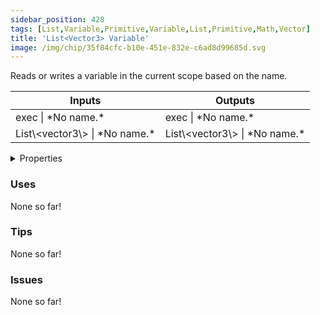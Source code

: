 ```yaml
---
sidebar_position: 428
tags: [List,Variable,Primitive,Variable,List,Primitive,Math,Vector]
title: 'List<Vector3> Variable'
image: /img/chip/35f84cfc-b10e-451e-832e-c6ad8d99685d.svg
---
```


Reads or writes a variable in the current scope based on the name.



<IChip uuid="35f84cfc-b10e-451e-832e-c6ad8d99685d"/>

<table><thead><tr><th>Inputs</th><th>Outputs</th></tr></thead><tbody><tr><td>exec | *No name.*</td><td>exec | *No name.*</td></tr><tr><td>List\&lt;vector3\&gt; | *No name.*</td><td>List\&lt;vector3\&gt; | *No name.*</td></tr></tbody></table>

<details>
  <summary>Properties</summary>
  <div>
    <div>
    <table>
      <tbody>
        <tr>
          <td>Is beta required?</td>
          <td>No</td>
        </tr>
        <tr>
          <td>Is chip a trolling risk?</td>
          <td>No</td>
        </tr>
        <tr>
          <td>Is chip a role assignment risk?</td>
          <td>No</td>
        </tr>
        <tr>
          <td>Chip UUID</td>
          <td>35f84cfc-b10e-451e-832e-c6ad8d99685d</td>
        </tr>
        <tr>
          <td>Room availability</td>
          <td>Available everywhere</td>
        </tr>
      </tbody>
    </table>
    </div>
  </div>
</details>

### Uses

None so far!

### Tips

None so far!

### Issues

None so far!